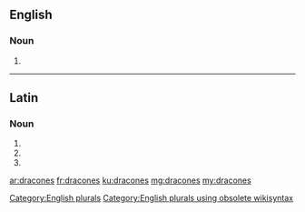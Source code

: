 ==English==

===Noun===
{{head|en}}

# {{plural of|dracone}}

[[Category:English plurals]][[Category:English plurals using obsolete wikisyntax]]

----

==Latin==

===Noun===
{{la-noun-form|dracōnēs}}

# {{inflection of|dracō||nom|p|lang=la}}
# {{inflection of|dracō||acc|p|lang=la}}
# {{inflection of|dracō||voc|p|lang=la}}

[[ar:dracones]]
[[fr:dracones]]
[[ku:dracones]]
[[mg:dracones]]
[[my:dracones]]
